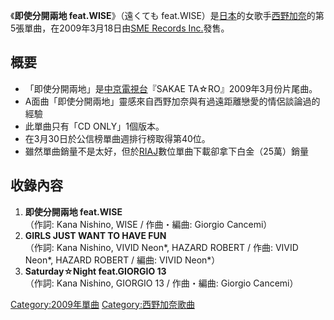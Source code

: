 {{Infobox Single
| Name        = 即使分開兩地 feat.WISE
| Cover       =
| Artist      = [[西野加奈|西野加奈]]
| Album       = [[LOVE_one.|LOVE one.]]
| A-side      = 即使分開兩地
| B-side      = GIRLS JUST WANT TO HAVE FUN<br/>Saturday☆Night feat.GIORGIO 13
| Released    = 2009年3月18日
| Recorded    = 
| Genre       = [[J-POP|J-POP]]
| Length      = 
| Label       = [[SME_Records_Inc.|SME Records Inc.]]
| Producer    = 
| Reviews     = 
| Chart position = *週間最高順位第40名（[[Oricon|Oricon]]）
| Certification = 
| Last single  = [[MAKE_UP|MAKE UP]]<br />（2009年）
| This single  = '''即使分開兩地 feat.WISE'''<br />（2009年）
| Next single  = [[忽然好想見你|忽然好想見你]]<br />（2009年）
}}

《'''即使分開兩地 feat.WISE'''》（遠くても feat.WISE）是[[日本|日本]]的女歌手[[西野加奈|西野加奈]]的第5張單曲，在2009年3月18日由[[SME_Records_Inc.|SME Records Inc.]]發售。

== 概要 ==
* 「即使分開兩地」是[[中京電視台|中京電視台]]『SAKAE TA☆RO』2009年3月份片尾曲。
* A面曲「即使分開兩地」靈感來自西野加奈與有過遠距離戀愛的情侶談論過的經驗
* 此單曲只有「CD ONLY」1個版本。
* 在3月30日於公信榜單曲週排行榜取得第40位。
* 雖然單曲銷量不是太好，但於[[RIAJ|RIAJ]]數位單曲下載卻拿下白金（25萬）銷量


== 收錄內容 ==
# '''即使分開兩地 feat.WISE'''<br/>（作詞: Kana Nishino, WISE / 作曲・編曲: Giorgio Cancemi）
# '''GIRLS JUST WANT TO HAVE FUN'''<br/>（作詞: Kana Nishino, VIVID Neon*, HAZARD ROBERT / 作曲: VIVID Neon*, HAZARD ROBERT / 編曲: VIVID Neon*）
# '''Saturday☆Night feat.GIORGIO 13'''<br/>（作詞: Kana Nishino, GIORGIO 13 / 作曲・編曲: Giorgio Cancemi）




{{西野加奈}}
{{Single-stub}}
{{DEFAULTSORT:Tookutemo}}
[[Category:2009年單曲|Category:2009年單曲]]   
[[Category:西野加奈歌曲|Category:西野加奈歌曲]]